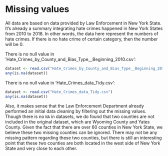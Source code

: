 # Missing values

All data are based on data provided by Law Enforcement in New York State. It’s already a summary integrating hate crimes happened in New York States from 2010 to 2018. In other words, the data here represent the numbers of hate crimes. If there is no hate crime of certain category, then the number will be 0.  

There is no null value in 'Hate_Crimes_by_County_and_Bias_Type__Beginning_2010.csv':

```r
dataset <- read.csv("Hate_Crimes_by_County_and_Bias_Type__Beginning_2010.csv")
any(is.na(dataset))
```

There is no null value in 'Hate_Crimes_data_Tidy.csv':

```r
dataset <- read.csv("Hate_Crimes_data_Tidy.csv")
any(is.na(dataset))
```

Also, it makes sense that the Law Enforcement Department already performed an initial data cleaning by filtering out the missing values. Though there is no `NA` in datasets, we do found that two counties are not included in the original dataset, which are Wyoming County and Yates County. Given the fact that there are over 60 counties in New York State, we believe these two missing counties can be ignored. There may not be any missing pattern regarding these two counties, but there is still an interesting point that these two counties are both located in the west side of New York State and very close to each other.